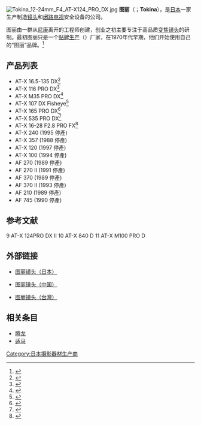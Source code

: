 [[File:Tokina_12-24mm_F4_AT-X124_PRO_DX.jpg|thumb]]
'''图丽'''（{{lang-ja|'''株式会社トキナ'''}}；'''Tokina'''），是[[日本|日本]]一家生产制造[[镜头|镜头]]和[[闭路电视|闭路电视]]安全设备的公司。

图丽由一群从[[尼康|尼康]]离开的工程师创建，创业之初主要专注于高品质[[变焦镜头|变焦镜头]]的研制。最初图丽只是一个[[贴牌生产|贴牌生产]]（{{lang|en|OEM}}）厂家，在1970年代早期，他们开始使用自己的“图丽”品牌。<ref name="nikonians">{{cite web
|url=http://www.nikonians.org/html/resources/non-nikon_articles/tokina/Tokina_AT-X_M100AF/Tokina_AT-X_M100AF_1.html#tokina_story
|title=The Tokina Story
|author=Palacios, J. Ramón
|work=Nikonians
|date=2006-01-16
|accessdate=2006-12-19
|archive-date=2006-12-10
|archive-url=https://web.archive.org/web/20061210062056/http://www.nikonians.org/html/resources/non-nikon_articles/tokina/Tokina_AT-X_M100AF/Tokina_AT-X_M100AF_1.html#tokina_story
|dead-url=no
}}</ref>

== 产品列表 ==
* AT-X 16.5-135 DX<ref>{{cite web|url=http://www.kenko-tokina-slik.cn/tokina/takahashi/atx165-135.html|title=AT-X 16.5-135 DX|deadurl=yes|archiveurl=https://web.archive.org/web/20101117074152/http://www.kenko-tokina-slik.cn/tokina/takahashi/atx165-135.html|archivedate=2010-11-17|accessdate=2011-05-17}}</ref>
* AT-X 116 PRO DX<ref>{{cite web|url=http://www.kenko-tokina-slik.cn/tokina/takahashi/atx116.html|title=AT-X 116 PRO DX|deadurl=yes|archiveurl=https://web.archive.org/web/20101119095459/http://www.kenko-tokina-slik.cn/tokina/takahashi/atx116.html|archivedate=2010-11-19|accessdate=2011-05-17}}</ref>
* AT-X M35 PRO DX<ref>{{cite web|url=http://www.kenko-tokina-slik.cn/tokina/takahashi/atxm135.html|title=AT-X M35 PRO DX}}{{dead link|date=2017年12月 |bot=InternetArchiveBot |fix-attempted=yes }}</ref>
* AT-X 107 DX Fisheye<ref>{{cite web|url=http://www.kenko-tokina-slik.cn/tokina/takahashi/atx107.html|title=AT-X 107 DX|deadurl=yes|archiveurl=https://web.archive.org/web/20101119095455/http://www.kenko-tokina-slik.cn/tokina/takahashi/atx107.html|archivedate=2010-11-19|accessdate=2011-05-17}}</ref>
* AT-X 165 PRO DX<ref>{{cite web|url=http://www.kenko-tokina-slik.cn/tokina/takahashi/atx165.html|title=AT-X 165 PRO DX|deadurl=yes|archiveurl=https://web.archive.org/web/20101119095510/http://www.kenko-tokina-slik.cn/tokina/takahashi/atx165.html|archivedate=2010-11-19|accessdate=2011-05-17}}</ref>
* AT-X 535 PRO DX<ref>{{cite web|url=http://www.kenko-tokina-slik.cn/tokina/takahashi/atx535.html|title=AT-X 535 PRO DX|deadurl=yes|archiveurl=https://web.archive.org/web/20101119024617/http://www.kenko-tokina-slik.cn/tokina/takahashi/atx535.html|archivedate=2010-11-19|accessdate=2011-05-17}}</ref>
* AT-X 16-28 F2.8 PRO FX<ref>{{cite web|url=http://www.kenko-tokina-slik.cn/tokina/takahashi/atx16-28.html|title=AT-X 16-28 F2.8 PRO FX|deadurl=yes|archiveurl=https://web.archive.org/web/20101119095504/http://www.kenko-tokina-slik.cn/tokina/takahashi/atx16-28.html|archivedate=2010-11-19|accessdate=2011-05-17}}</ref>
* AT-X 240 (1995 停產)
* AT-X 357 (1988 停產)
* AT-X 120 (1997 停產)
* AT-X 100 (1994 停產)
* AF 270 (1989 停產)
* AF 270 II (1991 停產)
* AF 370 (1989 停產)
* AF 370 II (1993 停產)
* AF 210 (1989 停產)
* AF 745 (1990 停產)

== 参考文献 ==
{{reflist}}
9  AT-X 124PRO DX II
10 AT-X 840 D
11 AT-X M100 PRO D

== 外部链接 ==
* {{ja}}[http://www.tokina.co.jp/ 图丽镜头（日本）]{{Wayback|url=http://www.tokina.co.jp/ |date=20110719182614 }}
* {{zh-cn}}[https://web.archive.org/web/20110509000848/http://www.kenko-tokina-slik.cn/tokina/ 图丽镜头（中国）]
* {{zh-tw}}[https://web.archive.org/web/20110624035528/http://www.tokina.com.tw/ 图丽镜头（台灣）]

== 相关条目 ==
{{Commonscat|KenkoTokina Corporation}}
* [[腾龙|腾龙]]
* [[适马|适马]]

{{Japan-company-stub}}

[[Category:日本摄影器材生产商|Category:日本摄影器材生产商]]